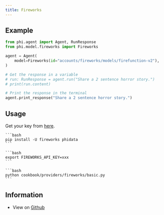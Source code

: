 ```yaml
---
title: Fireworks
---
```


## Example

<CodeGroup>

```python agent.py
from phi.agent import Agent, RunResponse
from phi.model.fireworks import Fireworks

agent = Agent(
    model=Fireworks(id="accounts/fireworks/models/firefunction-v2"),
)

# Get the response in a variable
# run: RunResponse = agent.run("Share a 2 sentence horror story.")
# print(run.content)

# Print the response in the terminal
agent.print_response("Share a 2 sentence horror story.")

```

</CodeGroup>

## Usage

Get your key from [here](https://fireworks.ai/account/api-keys).

<Steps>
  <Snippet file="create-venv-step.mdx" />

  <Step title="Install libraries">

    ```bash
    pip install -U fireworks phidata
    ```

  </Step>

  <Step title="Export `FIREWORKS_API_KEY`">

    ```bash
    export FIREWORKS_API_KEY=xxx
    ```

  </Step>

  <Step title="Run fireworks Agent">

    ```bash
    python cookbook/providers/fireworks/basic.py
    ```

  </Step>

  </Steps>

## Information

- View on [Github](https://github.com/phidatahq/phidata/tree/main/cookbook/providers/fireworks/basic.py)
